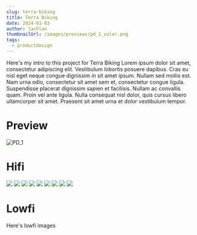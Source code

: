 ```yaml
---
slug: terra-biking
title: Terra Biking
date: 2024-01-03
author: lachlan
thumbnailUrl: /images/previews/pd_1_color.png
tags:
  - productdesign
---
```

Here's my intro to this project for Terra Biking Lorem ipsum dolor sit amet, consectetur adipiscing elit. Vestibulum lobortis posuere dapibus. Cras eu nisl eget neque congue dignissim in sit amet ipsum. Nullam sed mollis est. Nam urna odio, consectetur sit amet sem et, consectetur congue ligula. Suspendisse placerat dignissim sapien et facilisis. Nullam ac convallis quam. Proin vel ante ligula. Nulla consequat nisl dolor, quis cursus libero ullamcorper sit amet. Praesent sit amet urna et dolor vestibulum tempor.

# Preview

![PD_1](/images/terra-biking-desktop/terrab22.png)

# Hifi

<Grid container spacing={2}>
    <Grid item xs={3}>
        <img src="/images/terra-biking-desktop/terrab24.png"/>
    </Grid>
    <Grid item xs={3}>
        <img src="/images/terra-biking-desktop/terrab26.png"/>
    </Grid>
    <Grid item xs={3}>
        <img src="/images/terra-biking-desktop/terrab28.png"/>
    </Grid>
    <Grid item xs={3}>
        <img src="/images/terra-biking-desktop/terrab31.png"/>
    </Grid>
    <Grid item xs={3}>
        <img src="/images/terra-biking-desktop/terrab33.png"/>
    </Grid>
    <Grid item xs={3}>
        <img src="/images/terra-biking-desktop/terrab36.png"/>
    </Grid>
    <Grid item xs={3}>
        <img src="/images/terra-biking-desktop/terrab38.png"/>
    </Grid>
    <Grid item xs={3}>
        <img src="/images/terra-biking-desktop/terrab40.png"/>
    </Grid>
    <Grid item xs={3}>
        <img src="/images/terra-biking-desktop/terrab41.png"/>
    </Grid>
</Grid>

# Lowfi

Here's lowfi images